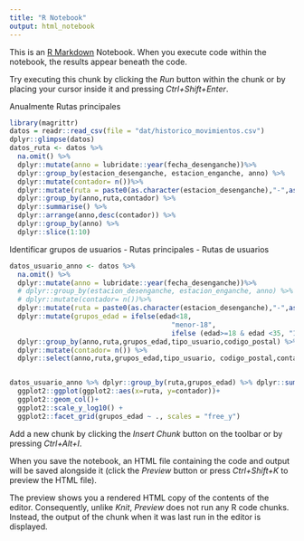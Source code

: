 ```yaml
---
title: "R Notebook"
output: html_notebook
---
```


This is an [R Markdown](http://rmarkdown.rstudio.com) Notebook. When you execute code within the notebook, the results appear beneath the code. 

Try executing this chunk by clicking the *Run* button within the chunk or by placing your cursor inside it and pressing *Ctrl+Shift+Enter*. 

Anualmente Rutas principales

```r
library(magrittr)
datos = readr::read_csv(file = "dat/historico_movimientos.csv")
dplyr::glimpse(datos)
datos_ruta <- datos %>% 
  na.omit() %>%
  dplyr::mutate(anno = lubridate::year(fecha_desenganche))%>%
  dplyr::group_by(estacion_desenganche, estacion_enganche, anno) %>%
  dplyr::mutate(contador= n())%>%
  dplyr::mutate(ruta = paste0(as.character(estacion_desenganche),"-",as.character(estacion_enganche))) %>%
  dplyr::group_by(anno,ruta,contador) %>%
  dplyr::summarise() %>%
  dplyr::arrange(anno,desc(contador)) %>%
  dplyr::group_by(anno) %>%
  dplyr::slice(1:10)

```
Identificar grupos de usuarios
- Rutas principales
- Rutas de usuarios
```r
datos_usuario_anno <- datos %>% 
  na.omit() %>%
  dplyr::mutate(anno = lubridate::year(fecha_desenganche))%>%
  # dplyr::group_by(estacion_desenganche, estacion_enganche, anno) %>%
  # dplyr::mutate(contador= n())%>%
  dplyr::mutate(ruta = paste0(as.character(estacion_desenganche),"-",as.character(estacion_enganche)))%>%
  dplyr::mutate(grupos_edad = ifelse(edad<18, 
                                        "menor-18", 
                                        ifelse (edad>=18 & edad <35, "18-35", ifelse(edad>=35 & edad <55, "35-55", ifelse(edad>55 & edad<65, "55-65", "mayor-65"))))) %>%
  dplyr::group_by(anno,ruta,grupos_edad,tipo_usuario,codigo_postal) %>%
  dplyr::mutate(contador= n()) %>%
  dplyr::select(anno,ruta,grupos_edad,tipo_usuario, codigo_postal,contador) 


datos_usuario_anno %>% dplyr::group_by(ruta,grupos_edad) %>% dplyr::summarise(contador = sum(contador)) %>% dplyr::select(ruta, grupos_edad, contador) %>% dplyr::group_by(grupos_edad) %>% dplyr::slice(1:3) %>% dplyr::arrange(grupos_edad,desc(contador)) %>%
  ggplot2::ggplot(ggplot2::aes(x=ruta, y=contador))+
  ggplot2::geom_col()+ 
  ggplot2::scale_y_log10() +
  ggplot2::facet_grid(grupos_edad ~ ., scales = "free_y")

```

Add a new chunk by clicking the *Insert Chunk* button on the toolbar or by pressing *Ctrl+Alt+I*.

When you save the notebook, an HTML file containing the code and output will be saved alongside it (click the *Preview* button or press *Ctrl+Shift+K* to preview the HTML file).

The preview shows you a rendered HTML copy of the contents of the editor. Consequently, unlike *Knit*, *Preview* does not run any R code chunks. Instead, the output of the chunk when it was last run in the editor is displayed.
